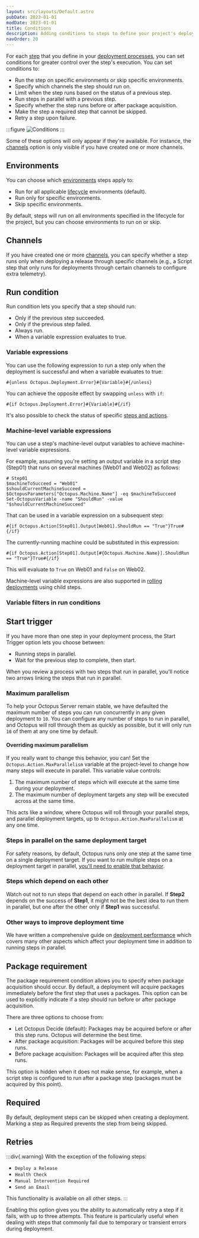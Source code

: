 ```yaml
---
layout: src/layouts/Default.astro
pubDate: 2023-01-01
modDate: 2023-01-01
title: Conditions
description: Adding conditions to steps to define your project's deployment process.
navOrder: 20
---
```


For each [step](/docs/projects/steps/) that you define in your [deployment processes](/docs/projects/deployment-process), you can set conditions for greater control over the step's execution. You can set conditions to:

- Run the step on specific environments or skip specific environments.
- Specify which channels the step should run on.
- Limit when the step runs based on the status of a previous step.
- Run steps in parallel with a previous step.
- Specify whether the step runs before or after package acquisition.
- Make the step a required step that cannot be skipped.
- Retry a step upon failure.

:::figure
![Conditions](/docs/projects/steps/conditions/images/conditions.png "width=500")
:::

Some of these options will only appear if they're available. For instance, the [channels](/docs/releases/channels) option is only visible if you have created one or more channels.

## Environments

You can choose which [environments](/docs/infrastructure/environments) steps apply to:

- Run for all applicable [lifecycle](/docs/releases/lifecycles) environments (default).
- Run only for specific environments.
- Skip specific environments.

By default, steps will run on all environments specified in the lifecycle for the project, but you can choose environments to run on or skip.

## Channels

If you have created one or more [channels](/docs/releases/channels), you can specify whether a step runs only when deploying a release through specific channels (e.g., a Script step that only runs for deployments through certain channels to configure extra telemetry).

## Run condition

Run condition lets you specify that a step should run:

- Only if the previous step succeeded.
- Only if the previous step failed.
- Always run.
- When a variable expression evaluates to true.

### Variable expressions

You can use the following expression to run a step only when the deployment is successful and when a variable evaluates to true:

```
#{unless Octopus.Deployment.Error}#{Variable}#{/unless}
```

You can achieve the opposite effect by swapping `unless` with `if`:

```
#{if Octopus.Deployment.Error}#{Variable}#{/if}
```

It's also possible to check the status of specific [steps and actions](/docs/projects/variables/system-variables/#Systemvariables-DeploymentStatusTrackingdeploymentstatus).

### Machine-level variable expressions

You can use a step's machine-level output variables to achieve machine-level variable expressions.

For example, assuming you're setting an output variable in a script step (Step01) that runs on several machines (Web01 and Web02) as follows:

```
# Step01
$machineToSucceed = "Web01"
$shouldCurrentMachineSucceed = $OctopusParameters["Octopus.Machine.Name"] -eq $machineToSucceed
Set-OctopusVariable -name "ShouldRun" -value "$shouldCurrentMachineSucceed"
```

That can be used in a variable expression on a subsequent step:

```
#{if Octopus.Action[Step01].Output[Web01].ShouldRun == "True"}True#{/if}
```

The currently-running machine could be substituted in this expression:

```
#{if Octopus.Action[Step01].Output[#{Octopus.Machine.Name}].ShouldRun == "True"}True#{/if}
```

This will evaluate to `True` on Web01 and `False` on Web02.

Machine-level variable expressions are also supported in [rolling deployments](/docs/deployments/patterns/rolling-deployments) using child steps.

### Variable filters in run conditions

<VariableFiltersInOctostacheConditionals />

## Start trigger

If you have more than one step in your deployment process, the Start Trigger option lets you choose between:

- Running steps in parallel.
- Wait for the previous step to complete, then start.

When you review a process with two steps that run in parallel, you'll notice two arrows linking the steps that run in parallel.

### Maximum parallelism

To help your Octopus Server remain stable, we have defaulted the maximum number of steps you can run concurrently in any given deployment to `10`. You can configure any number of steps to run in parallel, and Octopus will roll through them as quickly as possible, but it will only run `10` of them at any one time by default.

#### Overriding maximum parallelism

If you really want to change this behavior, you can! Set the `Octopus.Action.MaxParallelism` variable at the project-level to change how many steps will execute in parallel. This variable value controls:

1. The maximum number of steps which will execute at the same time during your deployment.
2. The maximum number of deployment targets any step will be executed across at the same time.

This acts like a window, where Octopus will roll through your parallel steps, and parallel deployment targets, up to `Octopus.Action.MaxParallelism` at any one time.

### Steps in parallel on the same deployment target

For safety reasons, by default, Octopus runs only one step at the same time on a single deployment target. If you want to run multiple steps on a deployment target in parallel, [you'll need to enable that behavior](/docs/administration/managing-infrastructure/run-multiple-processes-on-a-target-simultaneously).

### Steps which depend on each other

Watch out not to run steps that depend on each other in parallel. If **Step2** depends on the success of **Step1**, it might not be the best idea to run them in parallel, but one after the other only if **Step1** was successful.

### Other ways to improve deployment time

We have written a comprehensive guide on [deployment performance](/docs/projects/deployment-process/performance) which covers many other aspects which affect your deployment time in addition to running steps in parallel.

## Package requirement

The package requirement condition allows you to specify when package acquisition should occur. By default, a deployment will acquire packages immediately before the first step that uses a packages. This option can be used to explicitly indicate if a step should run before or after package acquisition.

There are three options to choose from:

- Let Octopus Decide (default): Packages may be acquired before or after this step runs. Octopus will determine the best time.
- After package acquisition: Packages will be acquired before this step runs.
- Before package acquisition: Packages will be acquired after this step runs.

This option is hidden when it does not make sense, for example, when a script step is configured to run after a package step (packages must be acquired by this point).

## Required

By default, deployment steps can be skipped when creating a deployment. Marking a step as Required prevents the step from being skipped.

## Retries

:::div{.warning}
With the exception of the following steps:

- `Deploy a Release`
- `Health Check`
- `Manual Intervention Required`
- `Send an Email`

This functionality is available on all other steps.
:::

Enabling this option gives you the ability to automatically retry a step if it fails, with up to three attempts. This feature is particularly useful when dealing with steps that commonly fail due to temporary or transient errors during deployment.